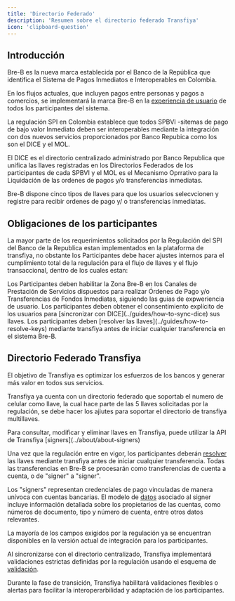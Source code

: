 ```yaml
---
title: 'Directorio Federado'
description: 'Resumen sobre el directorio federado Transfiya'
icon: 'clipboard-question'
---
```


## Introducción

Bre-B es la nueva marca establecida por el Banco de la República que identifica el Sistema de Pagos Inmediatos e Interoperables en Colombia.

En los flujos actuales, que incluyen pagos entre personas y pagos a comercios, se implementará la marca Bre-B en la [experiencia de usuario](intro-ux) de todos los participantes del sistema.

La regulación SPI en Colombia establece que todos SPBVI -sitemas de pago de bajo valor Inmediato  deben ser interoperables mediante la integración con dos nuevos servicios proporcionados por   Banco  Repubica como los son el DICE y el MOL.

El DICE  es el directorio centralizado administrado por Banco Republica que unifica las llaves registradas en  los Directorios Federados  de los participantes de cada SPBVI y el MOL es el Mecanismo Oprrativo para la Liquidación de las ordenes de pagos y/o transferencias inmediatas.    

Bre-B dispone cinco tipos de llaves  para que los usuarios  selecvcionen y registre para recibir  ordenes de pago y/ o transferencias inmediatas.

## Obligaciones de los participantes

La mayor parte de los requerimientos solicitados por la Regulación del SPI del Banco de la Republica estan implementados en la plataforma de transfiya, no obstante los Participantes debe hacer ajustes  internos para el cumplimiento total de la regulación para  el flujo de llaves y el flujo transaccional, dentro de los cuales estan:

<Steps>
    <Step title="Zona Bre-B" icon="tablet-screen-button">
      Los Participantes  deben habilitar la Zona Bre-B en los Canales de Prestación de Servicios dispuestos para realizar Órdenes de Pago y/o Transferencias de Fondos Inmediatas, siguiendo las guias de expweriencia de usuario.
    </Step>
    <Step title="Consentimiento de usuario" icon="check-double">
      Los participantes deben obtener el consentimiento explícito de los usuarios para [sincronizar con DICE](../guides/how-to-sync-dice) sus llaves.
    </Step>
    <Step title="Resolución de llaves" icon="magnifying-glass">
      Los participantes deben [resolver las llaves](../guides/how-to-resolve-keys) mediante transfiya antes de iniciar cualquier transferencia en el sistema Bre-B.
    </Step>
</Steps>


## Directorio Federado Transfiya

El objetivo de Transfiya es optimizar los esfuerzos de los bancos y generar más valor en todos sus servicios.

Transfiya  ya cuenta con un directorio  federado  que soportab  el numero de celular como  llave, la cual hace parte de las  5 llaves solicitadas por la regulación, se  debe hacer los ajiutes para soportar el directorio de transfiya  multillaves.

<Info>
    Para consultar, modificar y eliminar llaves en Transfiya, puede utilizar la API de Transfiya [signers](../about/about-signers)
</Info>

Una vez que la regulación entre en vigor, los participantes deberán [resolver](../guides/how-to-resolve-keys) las llaves mediante transfiya antes de iniciar cualquier transferencia. Todas las transferencias en Bre-B se procesarán como transferencias de cuenta a cuenta, o de "signer" a "signer".

Los "signers" representan credenciales de pago vinculadas de manera unívoca con cuentas bancarias. El modelo de [datos](../about/about-data-model) asociado al signer incluye información detallada sobre los propietarios de las cuentas, como números de documento, tipo y número de cuenta, entre otros datos relevantes.

La mayoría de los campos exigidos por la regulación ya se encuentran disponibles en la versión actual de integración para los participantes.

Al sincronizarse con el directorio centralizado, Transfiya implementará validaciones estrictas definidas por la regulación usando el esquema de [validación](../about/about-validations).

<Info>
  Durante la fase de transición, Transfiya habilitará validaciones flexibles o alertas para facilitar la interoperarbilidad y  adaptación de los participantes.
</Info>
